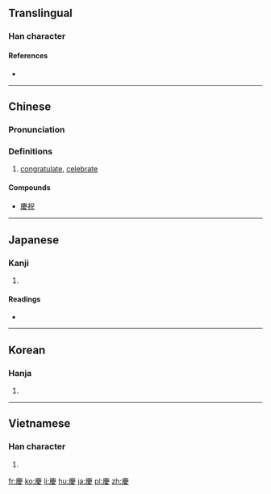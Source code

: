 {{also|庆}}
==Translingual==

===Han character===
{{Han char|rn=61|rad=心|as=11|sn=15|four=00247|canj=IXE}}

====References====
* {{Han ref|kx=0400.130|dkj=11145|dj=0740.080|hdz=20903.090|uh=6176|ud=24950|bh=BC79|bd=48249}}

----

==Chinese==
{{zh-forms|s=庆}}

===Pronunciation===
{{zh-pron
|m=qìng
|c=hing3
|h=
|mn=khèng
|w=
|mc=y
|oc=y
|ma=
|cat=v
}}

===Definitions===
# [[congratulate]], [[celebrate]]

====Compounds====
* [[慶祝]]
<!-- (need converting to traditional forms) * [[庆大霉素]]
* [[庆典]]
* [[庆贺]]
* [[庆寿]]
* [[庆幸]]
* [[庆祝]] -->

----

==Japanese==

===Kanji===
{{ja-kanji|grade=c|rs=心11}}

# {{defn|lang=ja|sort=心11}}

====Readings====
* {{ja-readings|goon=[[きょう]] (kyō)|kanon=[[けい]] (kei)|kun=[[よい]] (yoi), [[よろこぶ]] (yorokobu)}}

----

==Korean==

===Hanja===
{{ko-hanja|hangeul=[[경]], [[강]]|eumhun=[[경사]] 경|rv=gyeong, gang|mr=kyŏng, kang|y=kyeng, kang}}

# {{defn|lang=ko|sort=心11}}

----

==Vietnamese==

===Han character===
{{vi-hantu|[[khánh]], [[khương]]|rs=心11}}

# {{defn|lang=vi|sort=心11}}

[[fr:慶]]
[[ko:慶]]
[[li:慶]]
[[hu:慶]]
[[ja:慶]]
[[pl:慶]]
[[zh:慶]]